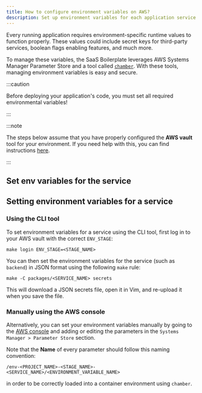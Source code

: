 ```yaml
---
title: How to configure environment variables on AWS?
description: Set up environment variables for each application service on AWS
---
```


Every running application requires environment-specific runtime values to function properly. These values could include
secret keys for third-party services, boolean flags enabling features, and much more.

To manage these variables, the SaaS Boilerplate leverages AWS Systems Manager Parameter Store and a tool called
[`chamber`](https://github.com/segmentio/chamber). With these tools, managing environment variables is easy and secure.

:::caution

Before deploying your application's code, you must set all required environmental variables!

:::

:::note

The steps below assume that you have properly configured the **AWS vault** tool for your environment. If you need help
with this, you can find instructions [here](/v2/working-with-sb/infrastructure/initial-setup#aws-vault-profile).

:::

## Set env variables for the service

## Setting environment variables for a service

### Using the CLI tool

To set environment variables for a service using the CLI tool, first log in to your AWS vault with the correct `ENV_STAGE`:

```shell
make login ENV_STAGE=<STAGE_NAME>
```

You can then set the environment variables for the service (such as `backend`) in JSON format using the following `make` rule:

```shell
make -C packages/<SERVICE_NAME> secrets
```

This will download a JSON secrets file, open it in Vim, and re-upload it when you save the file.

### Manually using the AWS console

Alternatively, you can set your environment variables manually by going to the
[AWS console](https://console.aws.amazon.com/) and adding or editing the parameters in the
`Systems Manager > Parameter Store` section.

Note that the **Name** of every parameter should follow this naming convention:
```
/env-<PROJECT_NAME>-<STAGE_NAME>-<SERVICE_NAME>/<ENVIRONMENT_VARIABLE_NAME>
```
in order to be correctly loaded into
a container environment using `chamber`.